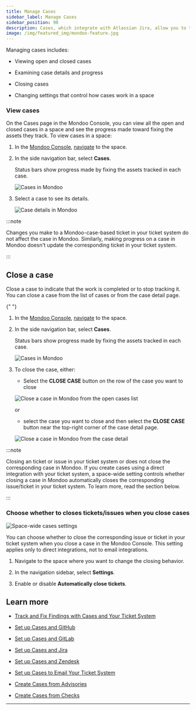 ```yaml
---
title: Manage Cases
sidebar_label: Manage Cases
sidebar_position: 90
description: Cases, which integrate with Atlassian Jira, allow you to track remediation of important security findings. View cases and close them in Mondoo or Jira. Change cases settings in the Mondoo space settings.
image: /img/featured_img/mondoo-feature.jpg
---
```


Managing cases includes:

- Viewing open and closed cases

- Examining case details and progress

- Closing cases

- Changing settings that control how cases work in a space

### View cases

On the Cases page in the Mondoo Console, you can view all the open and closed cases in a space and see the progress made toward fixing the assets they track. To view cases in a space:

1. In the [Mondoo Console](https://console.mondoo.com), [navigate](/platform/start/navigate) to the space.

2. In the side navigation bar, select **Cases**.

   Status bars show progress made by fixing the assets tracked in each case.

   ![Cases in Mondoo](/img/platform/cases/cases-list.png)

3. Select a case to see its details.

   ![Case details in Mondoo](/img/platform/cases/case-detail.png)

:::note

Changes you make to a Mondoo-case-based ticket in your ticket system do not affect the case in Mondoo. Similarly, making progress on a case in Mondoo doesn't update the corresponding ticket in your ticket system.

:::

## Close a case

Close a case to indicate that the work is completed or to stop tracking it. You can close a case from the list of cases or from the case detail page.


<Partial />{" "}

1. In the [Mondoo Console](https://console.mondoo.com), [navigate](/platform/start/navigate) to the space.

2. In the side navigation bar, select **Cases**.

   Status bars show progress made by fixing the assets tracked in each case.

   ![Cases in Mondoo](/img/platform/cases/cases-list.png)

3. To close the case, either:

   - Select the **CLOSE CASE** button on the row of the case you want to close

   ![Close a case in Mondoo from the open cases list](/img/platform/cases/cases-list-close.png)

   or

   - select the case you want to close and then select the **CLOSE CASE** button near the top-right corner of the case detail page.

   ![Close a case in Mondoo from the case detail](/img/platform/cases/cases-list-close.png)

:::note

Closing an ticket or issue in your ticket system or does not close the corresponding case in Mondoo. If you create cases using a direct integration with your ticket system, a space-wide setting controls whether closing a case in Mondoo automatically closes the corresponding issue/ticket in your ticket system. To learn more, read the section below.

:::

### Choose whether to closes tickets/issues when you close cases

![Space-wide cases settings](/img/platform/cases/space-settings.png)

You can choose whether to close the corresponding issue or ticket in your ticket system when you close a case in the Mondoo Console. This setting applies only to direct integrations, not to email integrations.

1. Navigate to the space where you want to change the closing behavior.

2. In the navigation sidebar, select **Settings**.

3. Enable or disable **Automatically close tickets**.


## Learn more

- [Track and Fix Findings with Cases and Your Ticket System](/platform/cases/overview/)

- [Set up Cases and GitHub](/platform/cases/setup-gh/)

- [Set up Cases and GitLab](/platform/cases/setup-gl/)

- [Set up Cases and Jira](/platform/cases/setup/)

- [Set up Cases and Zendesk](/platform/cases/setup-zendesk/)

- [Set up Cases to Email Your Ticket System](/platform/cases/setup-email)

- [Create Cases from Advisories](/platform/cases/advisories/)

- [Create Cases from Checks](/platform/cases/checks/)

---
